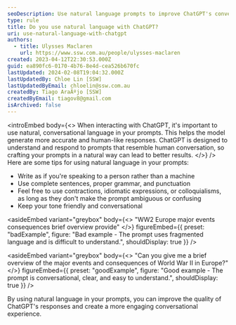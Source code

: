 ```yaml
---
seoDescription: Use natural language prompts to improve ChatGPT's conversational responses and get accurate answers.
type: rule
title: Do you use natural language with ChatGPT?
uri: use-natural-language-with-chatgpt
authors:
  - title: Ulysses Maclaren
    url: https://www.ssw.com.au/people/ulysses-maclaren
created: 2023-04-12T22:30:53.000Z
guid: ea890fc6-0170-4b76-8e4d-cea526b670fc
lastUpdated: 2024-02-08T19:04:32.000Z
lastUpdatedBy: Chloe Lin [SSW]
lastUpdatedByEmail: chloelin@ssw.com.au
createdBy: Tiago AraÃºjo [SSW]
createdByEmail: tiagov8@gmail.com
isArchived: false
---
```


<introEmbed
  body={<>
When interacting with ChatGPT, it's important to use natural, conversational language in your prompts. This helps the model generate more accurate and human-like responses. ChatGPT is designed to understand and respond to prompts that resemble human conversation, so crafting your prompts in a natural way can lead to better results.
  </>}
/>
Here are some tips for using natural language in your prompts:

- Write as if you're speaking to a person rather than a machine
- Use complete sentences, proper grammar, and punctuation
- Feel free to use contractions, idiomatic expressions, or colloquialisms, as long as they don't make the prompt ambiguous or confusing
- Keep your tone friendly and conversational

<asideEmbed
  variant="greybox"
  body={<>
    "WW2 Europe major events consequences brief overview provide"
  </>}
  figureEmbed={{
    preset: "badExample",
    figure: "Bad example - The prompt uses fragmented language and is difficult to understand.",
    shouldDisplay: true
  }}
/>

<asideEmbed
  variant="greybox"
  body={<>
    "Can you give me a brief overview of the major events and consequences of World War II in Europe?"
  </>}
  figureEmbed={{
    preset: "goodExample",
    figure: "Good example - The prompt is conversational, clear, and easy to understand.",
    shouldDisplay: true
  }}
/>

By using natural language in your prompts, you can improve the quality of ChatGPT's responses and create a more engaging conversational experience.

